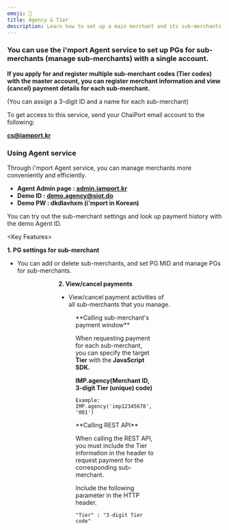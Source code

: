 ```yaml
---
emoji: 🎈
title: Agency & Tier
description: Learn how to set up a main merchant and its sub-merchants.
---
```





### You can use the i'mport Agent service to set up PGs for sub-merchants (manage sub-merchants) with a single account.

**If you apply for and register multiple sub-merchant codes (Tier codes) with the master account, you can register merchant information and view (cancel) payment details for each sub-merchant.**

(You can assign a 3-digit ID and a name for each sub-merchant)

<Hint style="info">
To get access to this service, send your ChaiPort email account to the following:

[**cs@iamport.kr**](mailto:cs@iamport.kr)

</Hint>

### Using Agent service

Through i'mport Agent service, you can manage merchants more conveniently and efficiently.

* **Agent Admin page :** [**admin.iamport.kr**](http://admin.iamport.kr/)
* **Demo ID :** [**demo.agency@siot.do**](mailto:demo.agency@siot.do)
* **Demo PW : dkdlavhxm (i'mport in Korean)**

You can try out the sub-merchant settings and look up payment history with the demo Agent ID.

\<Key Features>

**1. PG settings for sub-merchant**

* You can add or delete sub-merchants, and set PG MID and manage PGs for sub-merchants.

<Figure src="/gitbook-assets/en/image (167).png" caption="Sub-merchant PG settings page" />

<Figure src="/gitbook-assets/en/image (31).png" caption="Sub-merchant PG settings page" />

<Figure src="/gitbook-assets/en/image (64).png" caption="Add sub-merchant code window" />

**2. View/cancel payments**

* View/cancel payment activities of all sub-merchants that you manage.

<Figure src="/gitbook-assets/en/image (33).png" caption="Sample view of sub-merchant payment history" />

<Hint style="info">
**Calling sub-merchant's payment window**&#x20;

When requesting payment for each sub-merchant, you can specify the target **Tier** with the **JavaScript SDK.**

**IMP.agency(Merchant ID, 3-digit Tier (unique) code)**

`Example: IMP.agency('imp12345678', '001')`

</Hint>

<Hint style="info">
**Calling REST API**

When calling the REST API, you must include the Tier information in the header to request payment for the corresponding sub-merchant.

Include the following parameter in the HTTP header.

`"Tier" : "3-digit Tier code"`

</Hint>
